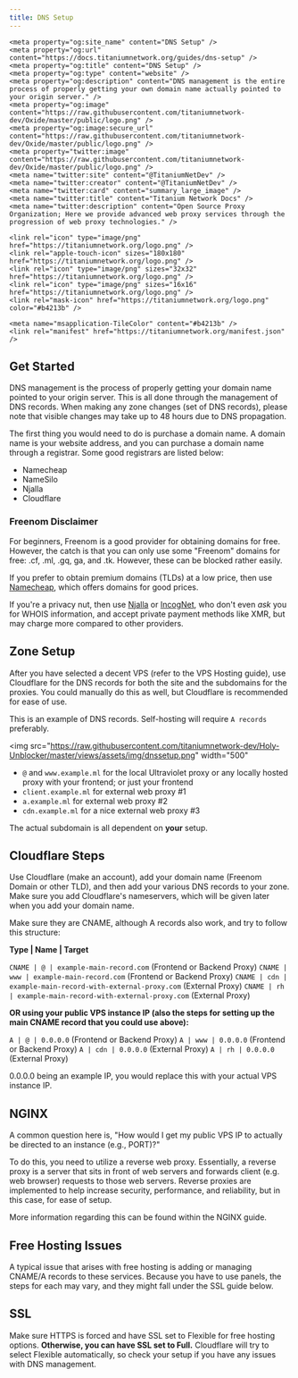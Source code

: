 ```yaml
---
title: DNS Setup
---
```


<head>
    <meta content="IE=edge" http-equiv="X-UA-Compatible" />
    <meta name="viewport" content="width=device-width, initial-scale=1.0, shrink-to-fit=no" />
    <meta content="1.0.10" name="version" />
    <meta name="theme-color" media="(prefers-color-scheme: dark)" content="#434c5e" />
    <link rel="canonical" href="https://titaniumnetwork.org/" />
    <meta name="keywords" content="titanium network, dns, web proxies" />

    <meta property="og:site_name" content="DNS Setup" />
    <meta property="og:url" content="https://docs.titaniumnetwork.org/guides/dns-setup" />
    <meta property="og:title" content="DNS Setup" />
    <meta property="og:type" content="website" />
    <meta property="og:description" content="DNS management is the entire process of properly getting your own domain name actually pointed to your origin server." />
    <meta property="og:image" content="https://raw.githubusercontent.com/titaniumnetwork-dev/Oxide/master/public/logo.png" />
    <meta property="og:image:secure_url" content="https://raw.githubusercontent.com/titaniumnetwork-dev/Oxide/master/public/logo.png" />
    <meta property="twitter:image" content="https://raw.githubusercontent.com/titaniumnetwork-dev/Oxide/master/public/logo.png" />
    <meta name="twitter:site" content="@TitaniumNetDev" />
    <meta name="twitter:creator" content="@TitaniumNetDev" />
    <meta name="twitter:card" content="summary_large_image" />
    <meta name="twitter:title" content="Titanium Network Docs" />
    <meta name="twitter:description" content="Open Source Proxy Organization; Here we provide advanced web proxy services through the progression of web proxy technologies." />

    <link rel="icon" type="image/png" href="https://titaniumnetwork.org/logo.png" />
    <link rel="apple-touch-icon" sizes="180x180" href="https://titaniumnetwork.org/logo.png" />
    <link rel="icon" type="image/png" sizes="32x32" href="https://titaniumnetwork.org/logo.png" />
    <link rel="icon" type="image/png" sizes="16x16" href="https://titaniumnetwork.org/logo.png" />
    <link rel="mask-icon" href="https://titaniumnetwork.org/logo.png" color="#b4213b" />

    <meta name="msapplication-TileColor" content="#b4213b" />
    <link rel="manifest" href="https://titaniumnetwork.org/manifest.json" />
</head>

## Get Started

DNS management is the process of properly getting your domain name pointed to your origin server.
This is all done through the management of DNS records. When making any zone changes (set of DNS records), please note that visible changes may take up to 48 hours due to DNS propagation.

The first thing you would need to do is purchase a domain name. A domain name is your website address, and you can purchase a domain name through a registrar. Some good registrars are listed below:

- Namecheap
- NameSilo
- Njalla
- Cloudflare

### Freenom Disclaimer

For beginners, Freenom is a good provider for obtaining domains for free. However, the catch is that you can only use some "Freenom" domains for free: .cf, .ml, .gq, ga, and .tk. However, these can be blocked rather easily.

If you prefer to obtain premium domains (TLDs) at a low price, then use <a href="https://namecheap.com">Namecheap</a>, which offers domains for good prices.

If you're a privacy nut, then use <a href="https://njal.la">Njalla</a> or <a href="https://incognet.io/">IncogNet</a>, who don't even <i>ask</i> you for WHOIS information, and accept private payment methods like XMR, but may charge more compared to other providers.

## Zone Setup

After you have selected a decent VPS (refer to the VPS Hosting guide), use Cloudflare for the DNS records for both the site and the subdomains for the proxies. You could manually do this as well, but Cloudflare is recommended for ease of use.

This is an example of DNS records. Self-hosting will require `A records` preferably.

<img
  src="https://raw.githubusercontent.com/titaniumnetwork-dev/Holy-Unblocker/master/views/assets/img/dnssetup.png"
  width="500"
></img>

- `@` and `www.example.ml` for the local Ultraviolet proxy or any locally hosted proxy with your frontend; or just your frontend
- `client.example.ml` for external web proxy #1
- `a.example.ml` for external web proxy #2
- `cdn.example.ml` for a nice external web proxy #3

The actual subdomain is all dependent on **your** setup.

## Cloudflare Steps

Use Cloudflare (make an account), add your domain name (Freenom Domain or other TLD), and then add your various DNS records to your zone. Make sure you add Cloudflare's nameservers, which will be given later when you add your domain name.

Make sure they are CNAME, although A records also work, and try to follow this structure:

**Type | Name | Target**

`CNAME | @ | example-main-record.com` (Frontend or Backend Proxy)
`CNAME | www | example-main-record.com` (Frontend or Backend Proxy)
`CNAME | cdn | example-main-record-with-external-proxy.com` (External Proxy)
`CNAME | rh | example-main-record-with-external-proxy.com` (External Proxy)

**OR using your public VPS instance IP (also the steps for setting up the main CNAME record that you could use above):**

`A | @ | 0.0.0.0` (Frontend or Backend Proxy)
`A | www | 0.0.0.0` (Frontend or Backend Proxy)
`A | cdn | 0.0.0.0` (External Proxy)
`A | rh | 0.0.0.0` (External Proxy)

0.0.0.0 being an example IP, you would replace this with your actual VPS instance IP.

## NGINX

A common question here is, "How would I get my public VPS IP to actually be directed to an instance (e.g., PORT)?"

To do this, you need to utilize a reverse web proxy. Essentially, a reverse proxy is a server that sits in front of web servers and forwards client (e.g. web browser) requests to those web servers. Reverse proxies are implemented to help increase security, performance, and reliability, but in this case, for ease of setup.

More information regarding this can be found within the NGINX guide.

## Free Hosting Issues

A typical issue that arises with free hosting is adding or managing CNAME/A records to these services. Because you have to use panels, the steps for each may vary, and they might fall under the SSL guide below.

## SSL

Make sure HTTPS is forced and have SSL set to Flexible for free hosting options. **Otherwise, you can have SSL set to Full.**
Cloudflare will try to select Flexible automatically, so check your setup if you have any issues with DNS management.
